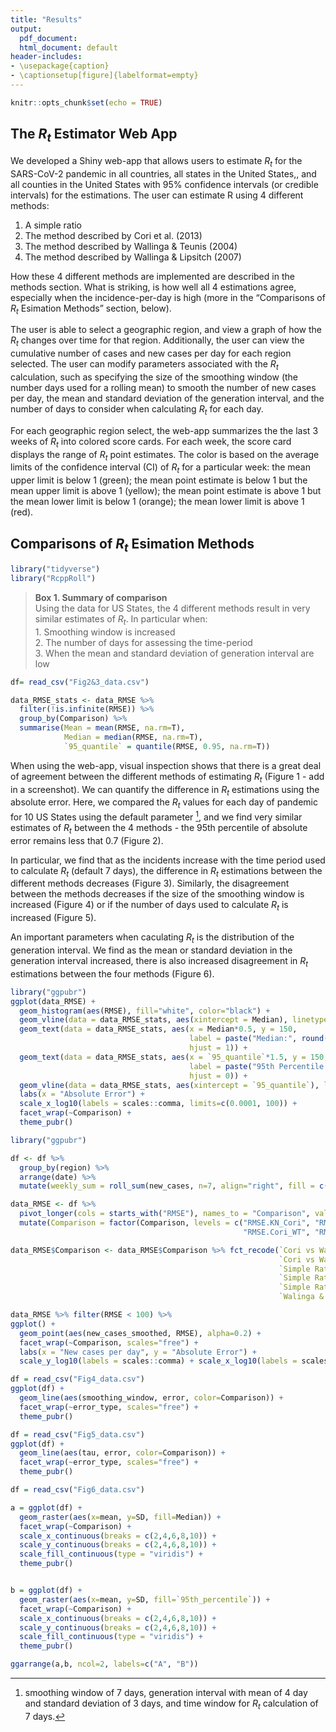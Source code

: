 ```yaml
---
title: "Results"
output:
  pdf_document:
  html_document: default
header-includes:
- \usepackage{caption}
- \captionsetup[figure]{labelformat=empty}
---
```


```r
knitr::opts_chunk$set(echo = TRUE)
```

## The $R_t$ Estimator Web App

We developed a Shiny web-app that allows users to estimate $R_t$ for the SARS-CoV-2 pandemic in all countries, all states in the United States,, and all counties in the United States with 95% confidence intervals (or credible intervals) for the estimations. The user can estimate R using 4 different methods:

1. A simple ratio
2. The method described by Cori et al. (2013)
3. The method described by Wallinga & Teunis (2004)
4. The method described by Wallinga & Lipsitch (2007)

How these 4 different methods are implemented are described in the methods section. What is striking, is how well all 4 estimations agree, especially when the incidence-per-day is high (more in the "Comparisons of $R_t$ Esimation Methods" section, below). 

The user is able to select a geographic region, and view a graph of how the $R_t$ changes over time for that region. Additionally, the user can view the cumulative number of cases and new cases per day for each region selected. The user can modify parameters associated with the $R_t$ calculation, such as specifying the size of the smoothing window (the number days used for a rolling mean) to smooth the number of new cases per day, the mean and standard deviation of the generation interval, and the number of days to consider when calculating $R_t$ for each day. 

For each geographic region select, the web-app summarizes the the last 3 weeks of $R_t$ into colored score cards. For each week, the score card displays the range of $R_t$ point estimates. The color is based on the average limits of the confidence interval (CI) of $R_t$ for a particular week: the mean upper limit is below 1 (green); the mean point estimate is below 1 but the mean upper limit is above 1 (yellow); the mean point estimate is above 1 but the mean lower limit is below 1 (orange); the mean lower limit is above 1 (red). 

## Comparisons of $R_t$ Esimation Methods

```r
library("tidyverse")
library("RcppRoll")
```

> **Box 1. Summary of comparison** <br>
> Using the data for US States, the 4 different methods result in very similar estimates of $R_t$. In particular when: <br>
> 1. Smoothing window is increased <br>
> 2. The number of days for assessing the time-period <br>
> 3. When the mean and standard deviation of generation interval are low <br>

```r
df= read_csv("Fig2&3_data.csv")

data_RMSE_stats <- data_RMSE %>%
  filter(!is.infinite(RMSE)) %>%
  group_by(Comparison) %>%
  summarise(Mean = mean(RMSE, na.rm=T), 
            Median = median(RMSE, na.rm=T),
            `95_quantile` = quantile(RMSE, 0.95, na.rm=T))
```

When using the web-app, visual inspection shows that there is a great deal of agreement between the different methods of estimating $R_t$ (Figure 1 - add in a screenshot). We can quantify the difference in $R_t$ estimations using the absolute error. Here, we compared the $R_t$ values for each day of pandemic for 10 US States using the default parameter ^[smoothing window of 7 days, generation interval with mean of 4 day and standard deviation of 3 days, and time window for $R_t$ calculation of 7 days.], and we find very similar estimates of $R_t$ between the 4 methods - the 95th percentile of absolute error remains less that 0.7 (Figure 2). 

In particular, we find that as the incidents increase with the time period used to calculate $R_t$ (default 7 days), the difference in $R_t$ estimations between the different methods decreases (Figure 3). Similarly, the disagreement between the methods decreases if the size of the smoothing window is increased (Figure 4) or if the number of days used to calculate $R_t$ is increased (Figure 5). 

An important parameters when caculating $R_t$ is the distribution of the generation interval. We find as the mean or standard deviation in the generation interval increased, there is also increased disagreement in $R_t$ estimations between the four methods (Figure 6).

```r

library("ggpubr")
ggplot(data_RMSE) + 
  geom_histogram(aes(RMSE), fill="white", color="black") +
  geom_vline(data = data_RMSE_stats, aes(xintercept = Median), linetype = 2) +
  geom_text(data = data_RMSE_stats, aes(x = Median*0.5, y = 150, 
                                        label = paste("Median:", round(Median,2)),
                                        hjust = 1)) + 
  geom_text(data = data_RMSE_stats, aes(x = `95_quantile`*1.5, y = 150, 
                                        label = paste("95th Percentile:", round(`95_quantile`,2)),
                                        hjust = 0)) + 
  geom_vline(data = data_RMSE_stats, aes(xintercept = `95_quantile`), linetype = 2) +
  labs(x = "Absolute Error") + 
  scale_x_log10(labels = scales::comma, limits=c(0.0001, 100)) +
  facet_wrap(~Comparison) + 
  theme_pubr()
```

```r
library("ggpubr")

df <- df %>%
  group_by(region) %>%
  arrange(date) %>%
  mutate(weekly_sum = roll_sum(new_cases, n=7, align="right", fill = c(NA, NA, NA)))

data_RMSE <- df %>% 
  pivot_longer(cols = starts_with("RMSE"), names_to = "Comparison", values_to = "RMSE") %>%
  mutate(Comparison = factor(Comparison, levels = c("RMSE.KN_Cori", "RMSE.KN_WT", "RMSE.KN_WL", 
                                                    "RMSE.Cori_WT", "RMSE.Cori_WL", "RMSE.WT_WL")))

data_RMSE$Comparison <- data_RMSE$Comparison %>% fct_recode(`Cori vs Wallinga & Lipsitch` = "RMSE.Cori_WL",
                                                            `Cori vs Wallinga & Teunis` = "RMSE.Cori_WT",
                                                            `Simple Ratio vs Cori` = "RMSE.KN_Cori",
                                                            `Simple Ratio vs Wallinga & Lipsitch` = "RMSE.KN_WL",
                                                            `Simple Ratio vs Wallinga & Tuenis` = "RMSE.KN_WT",
                                                            `Walinga & Teunis vs Wallinga & Lipsitch` = "RMSE.WT_WL")

data_RMSE %>% filter(RMSE < 100) %>%
ggplot() +  
  geom_point(aes(new_cases_smoothed, RMSE), alpha=0.2) +
  facet_wrap(~Comparison, scales="free") +
  labs(x = "New cases per day", y = "Absolute Error") + 
  scale_y_log10(labels = scales::comma) + scale_x_log10(labels = scales::comma)

```

```r

df = read_csv("Fig4_data.csv")
ggplot(df) +
  geom_line(aes(smoothing_window, error, color=Comparison)) +
  facet_wrap(~error_type, scales="free") + 
  theme_pubr()
```

```r

df = read_csv("Fig5_data.csv")
ggplot(df) +
  geom_line(aes(tau, error, color=Comparison)) +
  facet_wrap(~error_type, scales="free") + 
  theme_pubr()
```

```r

df = read_csv("Fig6_data.csv")

a = ggplot(df) +
  geom_raster(aes(x=mean, y=SD, fill=Median)) +
  facet_wrap(~Comparison) + 
  scale_x_continuous(breaks = c(2,4,6,8,10)) + 
  scale_y_continuous(breaks = c(2,4,6,8,10)) + 
  scale_fill_continuous(type = "viridis") +
  theme_pubr()


b = ggplot(df) +
  geom_raster(aes(x=mean, y=SD, fill=`95th_percentile`)) +
  facet_wrap(~Comparison) + 
  scale_x_continuous(breaks = c(2,4,6,8,10)) + 
  scale_y_continuous(breaks = c(2,4,6,8,10)) + 
  scale_fill_continuous(type = "viridis") +
  theme_pubr()

ggarrange(a,b, ncol=2, labels=c("A", "B"))
```